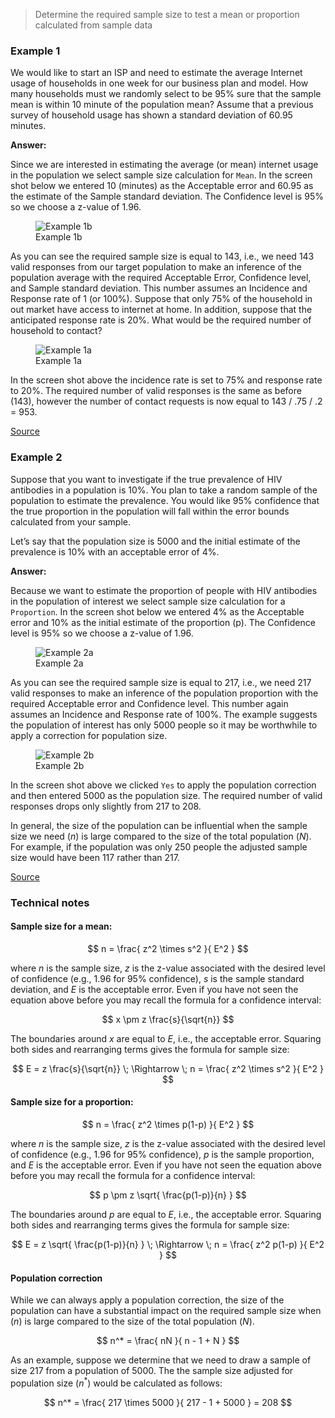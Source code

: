 > Determine the required sample size to test a mean or proportion calculated from sample data

### Example 1

We would like to start an ISP and need to estimate the average Internet usage of households in one week for our business plan and model. How many households must we randomly select to be 95% sure that the sample mean is within 10 minute of the population mean? Assume that a previous survey of household usage has shown a standard deviation of 60.95 minutes.

**Answer:**

Since we are interested in estimating the average (or mean) internet usage in the population we select sample size calculation for `Mean`. In the screen shot below we entered 10 (minutes) as the Acceptable error and 60.95 as the estimate of the Sample standard deviation. The Confidence level is 95% so we choose a z-value of 1.96.

![Example 1b](figures_quant/summary_sample_size_ex1a.png)

As you can see the required sample size is equal to 143, i.e., we need 143 valid responses from our target population to make an inference of the population average with the required Acceptable Error, Confidence level, and Sample standard deviation. This number assumes an Incidence and Response rate of 1 (or 100%). Suppose that only 75% of the household in out market have access to internet at home. In addition, suppose that the anticipated response rate is 20%. What would be the required number of household to contact?

![Example 1a](figures_quant/summary_sample_size_ex1b.png)

In the screen shot above the incidence rate is set to 75% and response rate to 20%. The required number of valid responses is the same as before (143), however the number of contact requests is now equal to 143 / .75 / .2 = 953.

<a href="http://www.isixsigma.com/tools-templates/sampling-data/how-determine-sample-size-determining-sample-size/" target="_blank">Source</a>

### Example 2

Suppose that you want to investigate if the true prevalence of HIV antibodies in a population is 10%. You plan to take a random sample of the population to estimate the prevalence. You would like 95% confidence that the true proportion in the population will fall within the error bounds calculated from your sample.

Let's say that the population size is 5000 and the initial estimate of the prevalence is 10% with an acceptable error of 4%.

**Answer:**

Because we want to estimate the proportion of people with HIV antibodies in the population of interest we select sample size calculation for a `Proportion`. In the screen shot below we entered 4% as the Acceptable error and 10% as the initial estimate of the proportion (p). The Confidence level is 95% so we choose a z-value of 1.96.

![Example 2a](figures_quant/summary_sample_size_ex2a.png)

As you can see the required sample size is equal to 217, i.e., we need 217 valid responses to make an inference of the population proportion with the required Acceptable error and Confidence level. This number again assumes an Incidence and Response rate of 100%. The example suggests the population of interest has only 5000 people so it may be worthwhile to apply a correction for population size.

![Example 2b](figures_quant/summary_sample_size_ex2b.png)

In the screen shot above we clicked `Yes` to apply the population correction and then entered 5000 as the population size. The required number of valid responses drops only slightly from 217 to 208.

In general, the size of the population can be influential when the sample size we need ($n$) is large compared to the size of the total population ($N$). For example, if the population was only 250 people the adjusted sample size would have been 117 rather than 217.

<a href="http://bphc.hrsa.gov/policiesregulations/performancemeasures/patientsurvey/calculating.html" target="_blank">Source</a>

### Technical notes

#### Sample size for a mean:

$$
	n = \frac{ z^2 \times s^2 }{ E^2 }
$$

where $n$ is the sample size, $z$ is the z-value associated with the desired level of confidence (e.g., 1.96 for 95% confidence), $s$ is the sample standard deviation, and $E$ is the acceptable error. Even if you have not seen the equation above before you may recall the formula for a confidence interval:

$$
	x \pm z \frac{s}{\sqrt{n}}
$$

The boundaries around $x$ are equal to $E$, i.e., the acceptable error. Squaring both sides and rearranging terms gives the formula for sample size:

$$
	E = z \frac{s}{\sqrt{n}} \; \Rightarrow \; n = \frac{ z^2 \times s^2 }{ E^2 }
$$


#### Sample size for a proportion:

$$
	n = \frac{ z^2 \times p(1-p) }{ E^2 }
$$

where $n$ is the sample size, $z$ is the z-value associated with the desired level of confidence (e.g., 1.96 for 95% confidence), $p$ is the sample proportion, and $E$ is the acceptable error. Even if you have not seen the equation above before you may recall the formula for a confidence interval:

$$
	p \pm z \sqrt{ \frac{p(1-p)}{n} }
$$

The boundaries around $p$ are equal to $E$, i.e., the acceptable error. Squaring both sides and rearranging terms gives the formula for sample size:

$$
	E = z \sqrt{ \frac{p(1-p)}{n} } \; \Rightarrow \; n = \frac{ z^2 p(1-p) }{ E^2 }
$$

#### Population correction

While we can always apply a population correction, the size of the population can have a substantial impact on the required sample size when ($n$) is large compared to the size of the total population ($N$).

$$
	n^* = \frac{ nN }{ n - 1 + N }
$$

As an example, suppose we determine that we need to draw a sample of size 217 from a population of 5000. The the sample size adjusted for population size ($n^*$) would be calculated as follows:

$$
	n^* = \frac{ 217 \times 5000 }{ 217 - 1 + 5000 } = 208
$$
